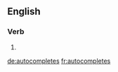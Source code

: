 ==English==

===Verb===
{{head|en|verb form}}

# {{en-third-person singular of|autocomplete}}

[[de:autocompletes]]
[[fr:autocompletes]]